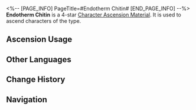 <%-- [PAGE_INFO]
PageTitle=#Endotherm Chitin#
[END_PAGE_INFO] --%>
{{Item Infobox
|id          = 110402
|image       = Item Endotherm Chitin.png
|type        = Character Ascension Material
|invCategory = Upgrade Materials
|rarity      = 4
|effect      = 
|description = Hot, translucent substance almost like fire in the solid state. Can be used for the Ascension of Fire characters.
|source1     = [[Stagnant Shadow: Silvermane Guard Restricted Zone]]
|source2     = [[Stagnant Shadow (Silvermane Guard Restricted Zone)]]
|source3     = [[Omni-Synthesizer]] &mdash; Material Exchange
}}
{{Description|Strange chitin peeled off from an interdimensional creature. Although not piping hot anymore, it still radiates warmth.<br /><br />''"It's too cold outside. But with this gemstone on you, you'll be able to travel far and wide, even to search for cities with humans left..."''}}
'''Endotherm Chitin''' is a 4-star [[Character Ascension Material]]. It is used to ascend characters of the {{Color|Fire|link=1}} type.

==Ascension Usage==
{{Ascension Usage}}

==Other Languages==
{{Other Languages
|en   = Endotherm Chitin
|zhs  = 恒温晶壳
|zht  = 恆溫晶殼
|ja   = 恒温晶殻
|ko   = 상온 갑각
|es   = Quitina endoterma
|fr   = Chitine endothermique
|ru   = Эндотермический хитин
|th   = Endotherm Chitin
|vi   = Vỏ Tinh Thể Giữ Nhiệt
|de   = Endothermes Chitin
|id   = Endotherm Chitin
|pt   = Endoderme de Quitina
}}

==Change History==
{{Change History|1.0}}

==Navigation==
{{Upgrade Material Navbox}}